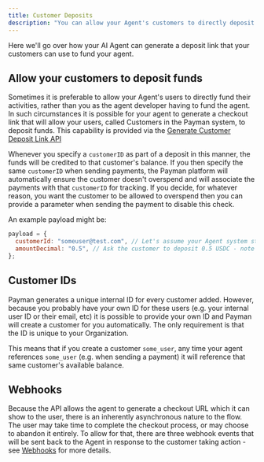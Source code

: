 ```yaml
---
title: Customer Deposits
description: "You can allow your Agent's customers to directly deposit funds"
---
```


Here we'll go over how your AI Agent can generate a deposit link that your customers can use to fund your agent.

## Allow your customers to deposit funds

Sometimes it is preferable to allow your Agent's users to directly fund their activities, rather than you as the
agent developer having to fund the agent. In such circumstances it is possible for your agent
to generate a checkout link that will allow your users, called Customers in the Payman system, to deposit funds.
This capability is provided via the [Generate Customer Deposit Link API](/api-reference/endpoint/initiate-customer-deposit)

Whenever you specify a `customerID` as part of a deposit in this manner, the funds will be credited to that customer's balance. If you then
specify the same `customerID` when sending payments, the Payman platform will automatically ensure the customer doesn't overspend and will
associate the payments with that `customerID` for tracking. If you decide, for whatever reason, you want the customer to be allowed to overspend
then you can provide a parameter when sending the payment to disable this check.

An example payload might be:

```js
payload = {
  customerId: "someuser@test.com", // Let's assume your Agent system stores users unique by email address
  amountDecimal: "0.5", // Ask the customer to deposit 0.5 USDC - note Payman fees will be deducted from this so actual amount received will be slightly less
};
```

## Customer IDs

Payman generates a unique internal ID for every customer added. However, because you probably have your own ID for these
users (e.g. your internal user ID or their email, etc) it is possible to provide your own ID and Payman
will create a customer for you automatically. The only requirement is that the ID is unique to your Organization.

This means that if you create a customer `some_user`, any time your agent references `some_user` (e.g. when sending a payment)
it will reference that same customer's available balance.

## Webhooks

Because the API allows the agent to generate a checkout URL which it can show to the user, there is an inherently
asynchronous nature to the flow. The user may take time to complete the checkout process, or may choose to
abandon it entirely. To allow for that, there are three webhook events that will be sent back to the Agent
in response to the customer taking action - see [Webhooks](/webhook/retrieving-Responses) for more details.
